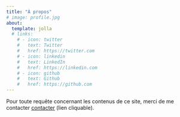 ```yaml
---
title: "À propos"
# image: profile.jpg
about:
  template: jolla
  # links:
    # - icon: twitter
    #   text: Twitter
    #   href: https://twitter.com
    # - icon: linkedin
    #   text: LinkedIn
    #   href: https://linkedin.com
    # - icon: github
    #   text: Github
    #   href: https://github.com
---
```


Pour toute requête concernant les contenus de ce site, merci de me contacter <a href="mailto:jeremy.bena@univ-amu.fr">contacter</a> (lien cliquable).

